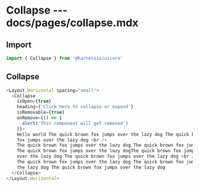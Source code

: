 # Collapse --- docs/pages/collapse.mdx

## Import

```js
import { Collapse } from '@harnessio/uicore'
```

## Collapse

```js live=true
<Layout.Horizontal spacing="small">
  <Collapse
    isOpen={true}
    heading={'Click here to collapse or expand'}
    isRemovable={true}
    onRemove={() => {
      alert('This component will get removed')
    }}>
    Hello world The quick brown fox jumps over the lazy dog The quick brown fox jumps over the lazy dog The quick brown
    fox jumps over the lazy dog <br />
    The quick brown fox jumps over the lazy dog The quick brown fox jumps over the lazy dog <br />
    The quick brown fox jumps over the lazy dogThe quick brown fox jumps over the lazy dog The quick brown fox jumps
    over the lazy dog The quick brown fox jumps over the lazy dog <br />
    The quick brown fox jumps over the lazy dog The quick brown fox jumps over the lazy dog The quick brown fox jumps over
    the lazy dog The quick brown fox jumps over the lazy dog
  </Collapse>
</Layout.Horizontal>
```
